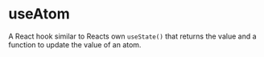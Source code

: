 # useAtom

A React hook similar to Reacts own `useState()` that returns the value and a
function to update the value of an atom.
